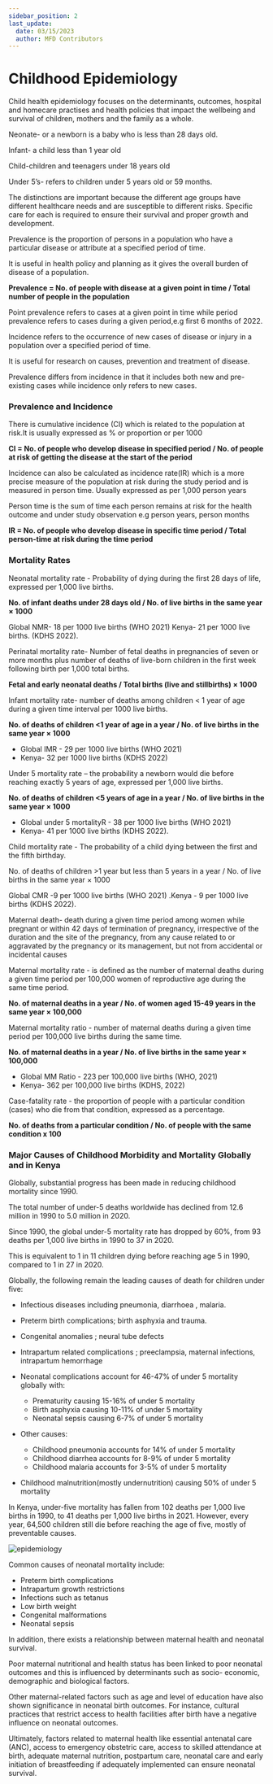 ```yaml
---
sidebar_position: 2
last_update:
  date: 03/15/2023
  author: MFD Contributors
---
```


# Childhood Epidemiology

Child health epidemiology focuses on the determinants, outcomes, hospital and homecare practises  and health policies that impact the wellbeing and survival of children, mothers and the family as a whole.

Neonate- or a newborn is a baby who is less than 28 days old. 

Infant- a child less than 1 year old

Child-children and teenagers under 18 years old

Under 5’s- refers to children under 5 years old or 59 months.

The distinctions are important because the different age groups have different healthcare needs and are susceptible to different risks. Specific care for each  is required to ensure their survival and proper growth and development.

Prevalence is the proportion of persons in a population who have a particular disease or attribute at a specified period of time.

It is useful in health policy and planning as it gives the overall burden of disease of a population.

**Prevalence = No. of people with disease at a given point in time / Total number of people in the population**

Point prevalence refers to cases at a given point in time while period prevalence refers to cases during a given period,e.g first 6 months of 2022.

Incidence refers to the occurrence of  new cases of disease or injury in a population over a specified period of time.

It is useful for research on causes, prevention and treatment of disease.

Prevalence differs from incidence in that it includes both new and pre-existing cases while incidence only refers to new cases.

### Prevalence and Incidence

There is cumulative incidence (CI) which is related to the population at risk.It is usually expressed as % or proportion or per 1000
    
**CI = No. of people who develop disease in specified period / No. of people at risk of getting the disease at the start of the period**

Incidence can also be calculated as incidence rate(IR) which is a more precise measure of the population at risk during the study period and is measured in person time. Usually expressed as per 1,000 person years

Person time is the sum of time each person remains at risk for the health outcome and under study observation e.g person years, person months

**IR = No. of people who develop disease in specific time period / Total person-time at risk during the time period**

### Mortality Rates

Neonatal mortality rate - Probability of dying during the first 28 days of life, expressed per 1,000 live births.
  
**No. of  infant deaths under 28 days old / No. of live births in the same year × 1000**

Global NMR- 18 per 1000 live births (WHO 2021) Kenya- 21 per 1000 live births. (KDHS 2022).

Perinatal mortality rate- Number of fetal deaths in pregnancies of seven or more months plus number of deaths of live-born children in the first week following birth per 1,000 total births.
    
**Fetal and early neonatal deaths / Total births (live and stillbirths)  ×	1000**

Infant mortality rate- number of deaths among children < 1 year of age during a given time interval per 1000 live births. 
  
**No. of deaths of children <1 year of age in a year / No. of live births in the same year × 1000**
             
- Global IMR - 29 per 1000 live births (WHO 2021)
- Kenya- 32 per 1000 live births (KDHS 2022)

Under 5 mortality rate – the probability a newborn would die before reaching exactly 5 years of age, expressed per 1,000 live births.
 
**No. of deaths of children <5 years of age in a year / No. of live births in the same year × 1000**
           
- Global under 5 mortalityR - 38 per 1000 live births (WHO 2021)
- Kenya- 41 per 1000 live births (KDHS 2022).

Child mortality rate - The probability of a child dying between the first and the fifth birthday.

No. of deaths of children >1 year but less than 5 years  in a year / No. of live births in the same year   ×   1000
   
Global CMR -9 per 1000 live births (WHO 2021) .Kenya - 9 per 1000 live births (KDHS 2022).

Maternal death- death during a given time period among women while pregnant or within 42 days of termination of pregnancy, irrespective of the duration and the site of the pregnancy, from any cause related to or aggravated by the pregnancy or its management, but not from accidental or incidental causes

Maternal mortality rate - is defined as the number of maternal deaths during a given time period per 100,000 women of reproductive age during the same time period.
  
**No. of maternal deaths in a  year / No. of women aged 15-49 years in the same year ×	100,000**
 
Maternal mortality ratio - number of maternal deaths during a given time period per 100,000 live births during the same time.

**No. of maternal deaths in a  year / No. of  live births in the same year × 100,000**

- Global MM Ratio - 223 per 100,000 live births (WHO, 2021) 
- Kenya- 362 per 100,000 live births (KDHS, 2022)

Case-fatality rate - the proportion of people with a particular condition (cases) who die from that condition, expressed as a percentage.

**No. of deaths from a particular condition / No. of people with the same condition x 100**
     
### Major Causes of Childhood Morbidity and Mortality Globally and in Kenya

Globally, substantial progress has been made in reducing childhood mortality since 1990. 

The total number of under-5 deaths worldwide has declined from 12.6 million in 1990 to 5.0 million in 2020. 

Since 1990, the global under-5 mortality rate has dropped by 60%, from 93 deaths per 1,000 live births in 1990 to 37 in 2020. 

This is equivalent to 1 in 11 children dying before reaching age 5 in 1990, compared to 1 in 27 in 2020. 

Globally, the following remain the leading causes of death for children under five:
- Infectious diseases including pneumonia, diarrhoea , malaria.
- Preterm birth complications; birth asphyxia and trauma.
- Congenital  anomalies ; neural tube defects
- Intrapartum related complications ; preeclampsia, maternal infections, intrapartum hemorrhage

- Neonatal complications account for 46-47% of under 5 mortality globally with:
    - Prematurity causing 15-16% of under 5 mortality
    - Birth asphyxia causing 10-11% of under 5 mortality 
    - Neonatal sepsis causing 6-7% of under 5 mortality
  
- Other causes: 
    - Childhood pneumonia accounts for 14% of under 5 mortality
    - Childhood diarrhea accounts for 8-9% of under 5 mortality
    - Childhood malaria accounts for 3-5% of under 5 mortality 
- Childhood malnutrition(mostly undernutrition) causing 50% of under 5 mortality

In Kenya, under-five mortality has fallen from 102 deaths per 1,000 live births in 1990, to 41 deaths per 1,000 live births in 2021. However, every year, 64,500 children still die before reaching the age of five, mostly of preventable causes.

<div style={{ display: 'flex', justifyContent: 'center' }}>
  <img src="https://i.imgur.com/sOao6Uo.png" alt="epidemiology" />
</div>

Common causes of neonatal mortality include:
- Preterm birth complications
- Intrapartum growth restrictions
- Infections such as tetanus
- Low birth weight
- Congenital malformations
- Neonatal sepsis

In addition, there exists a relationship between maternal health and neonatal survival.

Poor maternal nutritional and health status has been linked to poor neonatal outcomes and this is influenced by determinants such as socio- economic, demographic and biological factors.

Other maternal-related factors such as age and level of education have also shown significance in neonatal birth outcomes. For instance, cultural practices that restrict access to health facilities after birth have a negative influence on neonatal outcomes.

Ultimately, factors related to maternal health like essential antenatal care (ANC), access to emergency obstetric care, access to skilled attendance at birth, adequate maternal nutrition, postpartum care, neonatal care and early initiation of breastfeeding if adequately implemented can ensure neonatal survival.